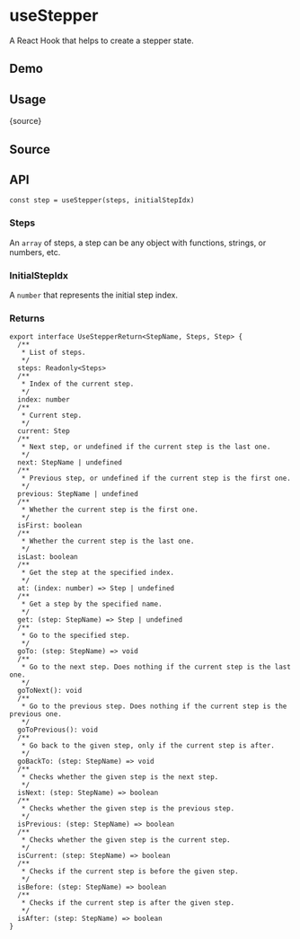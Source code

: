 # useStepper


<HooksType category="ProUtilities" />

A React Hook that helps to create a stepper state.

## Demo


<App />

## Usage


<RawCode>{source}</RawCode>

## Source


<Source />

## API

```tsx
const step = useStepper(steps, initialStepIdx)
```

### Steps

An `array` of steps, a step can be any object with functions, strings, or numbers, etc.

### InitialStepIdx

A `number` that represents the initial step index.

### Returns

```tsx
export interface UseStepperReturn<StepName, Steps, Step> {
  /**
   * List of steps.
   */
  steps: Readonly<Steps>
  /**
   * Index of the current step.
   */
  index: number
  /**
   * Current step.
   */
  current: Step
  /**
   * Next step, or undefined if the current step is the last one.
   */
  next: StepName | undefined
  /**
   * Previous step, or undefined if the current step is the first one.
   */
  previous: StepName | undefined
  /**
   * Whether the current step is the first one.
   */
  isFirst: boolean
  /**
   * Whether the current step is the last one.
   */
  isLast: boolean
  /**
   * Get the step at the specified index.
   */
  at: (index: number) => Step | undefined
  /**
   * Get a step by the specified name.
   */
  get: (step: StepName) => Step | undefined
  /**
   * Go to the specified step.
   */
  goTo: (step: StepName) => void
  /**
   * Go to the next step. Does nothing if the current step is the last one.
   */
  goToNext(): void
  /**
   * Go to the previous step. Does nothing if the current step is the previous one.
   */
  goToPrevious(): void
  /**
   * Go back to the given step, only if the current step is after.
   */
  goBackTo: (step: StepName) => void
  /**
   * Checks whether the given step is the next step.
   */
  isNext: (step: StepName) => boolean
  /**
   * Checks whether the given step is the previous step.
   */
  isPrevious: (step: StepName) => boolean
  /**
   * Checks whether the given step is the current step.
   */
  isCurrent: (step: StepName) => boolean
  /**
   * Checks if the current step is before the given step.
   */
  isBefore: (step: StepName) => boolean
  /**
   * Checks if the current step is after the given step.
   */
  isAfter: (step: StepName) => boolean
}
```
